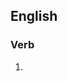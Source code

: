 {{also|Latinizing}}

==English==

===Verb===
{{head|en|present participle}}

# {{present participle of|latinize|lang=en|nocat=1}}